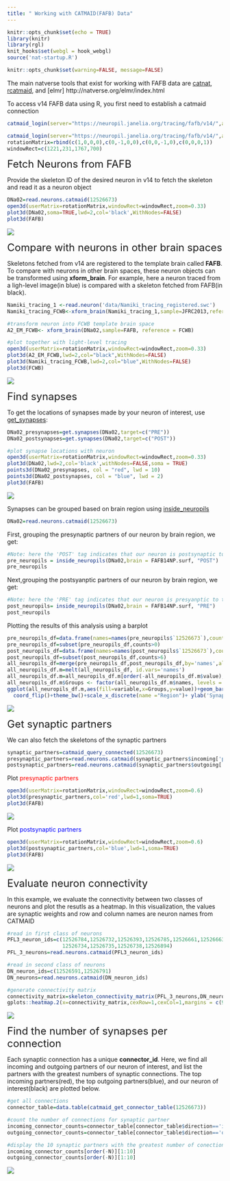 ---
title: " Working with CATMAID(FAFB) Data"
---

```{r setup, include=FALSE}
knitr::opts_chunk$set(echo = TRUE)
library(knitr)
library(rgl)
knit_hooks$set(webgl = hook_webgl)
source('nat-startup.R')
```
```{r global_options,include=FALSE}
knitr::opts_chunk$set(warning=FALSE, message=FALSE)
```


The main natverse tools that exist for working with FAFB data are [catnat](https://jefferislab.github.io/catnat/reference/index.html), [rcatmaid](http://natverse.org/rcatmaid/reference/index.html), and [elmr] http://natverse.org/elmr/index.html


To access v14 FAFB data using R, you first need to establish a catmaid connection
```{r login,echo=TRUE,results='hide',message=FALSE,warning=FALSE,eval=FALSE}
catmaid_login(server="https://neuropil.janelia.org/tracing/fafb/v14/",authname='fly',authpassword='superfly',token="yourtokenhere")
```
```{r login_function, include=FALSE}
catmaid_login(server="https://neuropil.janelia.org/tracing/fafb/v14/",authname='fly',authpassword='superfly',token="cecd262c43ce5c1a9166fc65b9ea3d25464b1150")
rotationMatrix=rbind(c(1,0,0,0),c(0,-1,0,0),c(0,0,-1,0),c(0,0,0,1))
windowRect=c(1221,231,1767,700)
```

<font size=5> Fetch Neurons from FAFB </font>

Provide the skeleton ID of the desired neuron in v14 to fetch the skeleton and read it as a neuron object
```{r,echo=TRUE,results='hide',message=FALSE,warning=FALSE,eval=FALSE}
DNa02=read.neurons.catmaid(12526673)
open3d(userMatrix=rotationMatrix,windowRect=windowRect,zoom=0.33)
plot3d(DNa02,soma=TRUE,lwd=2,col='black',WithNodes=FALSE)
plot3d(FAFB)
```
<img src="images/A2_FAFB.png"/>

<font size=5> Compare with neurons in other brain spaces</font>

Skeletons fetched from v14 are registered to the template brain called <b>FAFB</b>. To compare with neurons in other brain spaces, these neuron objects can be transformed using <b>xform_brain</b>. For example, here a neuron traced from a ligh-level image(in blue) is compared with a skeleton fetched from FAFB(in black).

```{r,echo=TRUE,results='hide',message=FALSE,warning=FALSE,eval=FALSE}
Namiki_tracing_1 <-read.neuron('data/Namiki_tracing_registered.swc')
Namiki_tracing_FCWB<-xform_brain(Namiki_tracing_1,sample=JFRC2013,reference=FCWB)
```
```{r,echo=TRUE,results='hide',message=FALSE,warning=FALSE,eval=FALSE}
#transform neuron into FCWB template brain space 
A2_EM_FCWB<- xform_brain(DNa02,sample=FAFB, reference = FCWB)

#plot together with light-level tracing
open3d(userMatrix=rotationMatrix,windowRect=windowRect,zoom=0.33)
plot3d(A2_EM_FCWB,lwd=2,col="black",WithNodes=FALSE)
plot3d(Namiki_tracing_FCWB,lwd=2,col="blue",WithNodes=FALSE)
plot3d(FCWB)
```
<img src="images/A2_FCWB.png"/>

<font size=5> Find synapses</font>

To get the locations of synapses made by your neuron of interest, use [get_synapses](https://jefferislab.github.io/catnat/reference/get.synapses.html): 

```{r,echo=TRUE,results='hide',message=FALSE,warning=FALSE,eval=FALSE}
DNa02_presynapses=get.synapses(DNa02,target=c("PRE"))
DNa02_postsynapses=get.synapses(DNa02,target=c("POST"))

#plot synapse locations with neuron 
open3d(userMatrix=rotationMatrix,windowRect=windowRect,zoom=0.33)
plot3d(DNa02,lwd=2,col='black',withNodes=FALSE,soma = TRUE)
points3d(DNa02_presynapses, col = "red", lwd = 10)
points3d(DNa02_postsynapses, col = "blue", lwd = 2)
plot3d(FAFB)
```
<img src="images/A2_synapses.png"/>

Synapses can be grouped based on brain region using [inside_neuropils](https://jefferislab.github.io/catnat/reference/inside_neuropils.html)

```{r, webgl=TRUE, echo=TRUE,results='hide'}
DNa02=read.neurons.catmaid(12526673)
```
First, grouping the presynaptic partners of our neuron by brain region, we get: 
```{r, echo=TRUE}
#Note: here the 'POST' tag indicates that our neuron is postsynaptic to the input neurons being found 
pre_neuropils = inside_neuropils(DNa02,brain = FAFB14NP.surf, "POST")
pre_neuropils
```
Next,grouping the postsyanptic partners of our neuron by brain region, we get:
```{r, echo=TRUE}
#Note: here the 'PRE' tag indicates that our neuron is presyanptic to the output neurons being found 
post_neuropils= inside_neuropils(DNa02,brain = FAFB14NP.surf, "PRE")
post_neuropils
```
Plotting the results of this analysis using a barplot
```{r,echo=TRUE,results='hide',message=FALSE,warning=FALSE,eval=FALSE}
pre_neuropils_df=data.frame(names=names(pre_neuropils$`12526673`),counts=as.numeric(unlist(pre_neuropils)))
pre_neuropils_df=subset(pre_neuropils_df,counts>0)
post_neuropils_df=data.frame(names=names(post_neuropils$`12526673`),counts=as.numeric(unlist(post_neuropils)))
post_neuropils_df=subset(post_neuropils_df,counts>6)
all_neuropils_df=merge(pre_neuropils_df,post_neuropils_df,by='names',all=TRUE)
all_neuropils_df.m=melt(all_neuropils_df, id.vars='names')
all_neuropils_df.m=all_neuropils_df.m[order(-all_neuropils_df.m$value),]
all_neuropils_df.m$Groups <- factor(all_neuropils_df.m$names, levels = all_neuropils_df[order(all_neuropils_df$counts.x),]$names)
ggplot(all_neuropils_df.m,aes(fill=variable,x=Groups,y=value))+geom_bar(stat="identity")+
  coord_flip()+theme_bw()+scale_x_discrete(name ="Region")+ ylab('Synapse Count')+theme(legend.position="none")+scale_fill_manual(values=c("red","blue"))
```
<img src="images/A2_connections_grouped.png"/>

<font size=5> Get synaptic partners</font>

We can also fetch the skeletons of the synaptic partners
```{r,echo=TRUE,results='hide',message=FALSE,warning=FALSE,eval=FALSE}
synaptic_partners=catmaid_query_connected(12526673)
presynaptic_partners=read.neurons.catmaid(synaptic_partners$incoming['partner'][,],OmitFailures = T)
postsynaptic_partners=read.neurons.catmaid(synaptic_partners$outgoing['partner'][,],OmitFailures = T)
```
Plot <span style="color:red"> presynaptic partners </span>

```{r,echo=TRUE,results='hide',message=FALSE,warning=FALSE,eval=FALSE}
open3d(userMatrix=rotationMatrix,windowRect=windowRect,zoom=0.6)
plot3d(presynaptic_partners,col='red',lwd=1,soma=TRUE)
plot3d(FAFB)
```
<img src="images/A2_presynapses.png"/>

Plot <span style="color:blue"> postsynaptic partners </span>

```{r,echo=TRUE,results='hide',message=FALSE,warning=FALSE,eval=FALSE}
open3d(userMatrix=rotationMatrix,windowRect=windowRect,zoom=0.6)
plot3d(postsynaptic_partners,col='blue',lwd=1,soma=TRUE)
plot3d(FAFB)
```
<img src="images/A2_postsynapses.png"/>

<font size=5> Evaluate neuron connectivity </font>

In this example, we evaluate the connectivity between two classes of neurons and plot the resutls as a heatmap. In this visualization, the values are synaptic weights and row and column names are neuron names from CATMAID

```{r,echo=TRUE,results='hide',message=FALSE,warning=FALSE,eval=FALSE}
#read in first class of neurons 
PFL3_neuron_ids=c(12526784,12526732,12526393,12526785,12526661,12526663,12526731,12526733,
                  12526734,12526735,12526738,12526894)
PFL_3_neurons=read.neurons.catmaid(PFL3_neuron_ids)

#read in second class of neurons 
DN_neuron_ids=c(12526591,12526791)
DN_neurons=read.neurons.catmaid(DN_neuron_ids)

#generate connectivity matrix 
connectivity_matrix=skeleton_connectivity_matrix(PFL_3_neurons,DN_neurons)
gplots::heatmap.2(x=connectivity_matrix,cexRow=1,cexCol=1,margins = c(9, 9))
```
<img src="images/PFL3_DN_connectivity_heatmap.png"/>

<font size=5> Find the number of synapses per connection </font>

Each synaptic connection has a unique <b>connector_id</b>. Here, we find all incoming and outgoing partners of our neuron of interest, and list the partners with the greatest numbers of synaptic connections. The top incoming partners(red), the top outgoing partners(blue), and our neuron of interest(black) are plotted below.

```{r, webgl=TRUE, echo=TRUE}

#get all connections 
connector_table=data.table(catmaid_get_connector_table(12526673))

#count the number of connections for synaptic partner 
incoming_connector_counts=connector_table[connector_table$direction=='incoming'][, .N, by=.(partner_skid)]
outgoing_connector_counts=connector_table[connector_table$direction=='outgoing'][, .N, by=.(partner_skid)]

#display the 10 synaptic partners with the greatest number of conections 
incoming_connector_counts[order(-N)][1:10]
outgoing_connector_counts[order(-N)][1:10]
```
<img src="images/A2_top_connections.png"/>